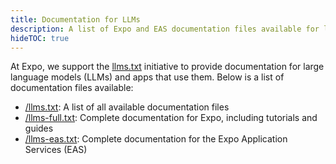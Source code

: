 ```yaml
---
title: Documentation for LLMs
description: A list of Expo and EAS documentation files available for large language models (LLMs) and apps that use them.
hideTOC: true
---
```


At Expo, we support the [llms.txt](https://llmstxt.org/) initiative to provide documentation for large language models (LLMs) and apps that use them. Below is a list of documentation files available:

- [/llms.txt](/llms.txt): A list of all available documentation files
- [/llms-full.txt](/llms-full.txt): Complete documentation for Expo, including tutorials and guides
- [/llms-eas.txt](/llms-eas.txt): Complete documentation for the Expo Application Services (EAS)
